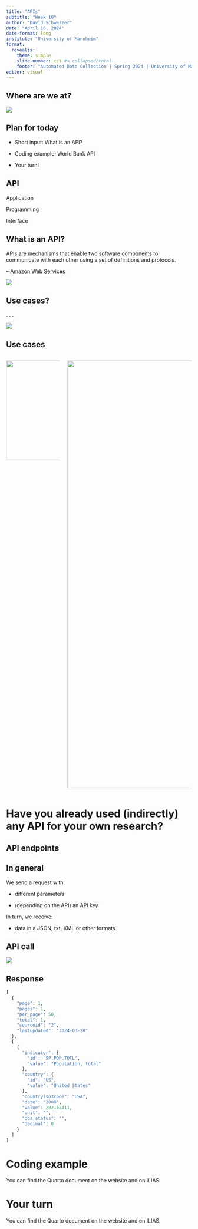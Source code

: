 ```yaml
---
title: "APIs"
subtitle: "Week 10"
author: "David Schweizer"
date: "April 16, 2024"
date-format: long
institute: "University of Mannheim"
format: 
  revealjs:
    theme: simple
    slide-number: c/t #< collapsed/total
    footer: "Automated Data Collection | Spring 2024 | University of Mannheim"
editor: visual
---
```


## Where are we at?

[![](whole_game.jpg)](https://r4ds.hadley.nz/intro)

## Plan for today

-   Short input: What is an API?

-   Coding example: World Bank API

-   Your turn!

## API

Application

Programming

Interface

## What is an API?

::: {.callout-tip appearance="simple"}
APIs are mechanisms that enable two software components to communicate with each other using a set of definitions and protocols.

– [Amazon Web Services](https://aws.amazon.com/what-is/api/?nc1=h_ls)
:::

[![](What-is-an-API.png)](https://www.geeksforgeeks.org/what-is-an-api/)

## Use cases?

. . .

[![](airmap.jpg)](https://airbnb.io/AirMapView/)

## Use cases

::: columns
::: {.column width="30%"}
![](apple.jpg){width="268"}
:::

::: {.column width="70%"}
[![](google.jpg){width="1160"}](https://medium.com/@sameeranthony93/google-weather-api-and-the-leading-alternatives-2f0425b67edc)
:::
:::

# Have you already used (indirectly) any API for your own research?

## API endpoints

::: panel-tabset
## In general

We send a request with:

-   different parameters

-   (depending on the API) an API key

In turn, we receive:

-   data in a JSON, txt, XML or other formats

## API call

![](api_call.png)

## Response

```r
[
  {
    "page": 1,
    "pages": 1,
    "per_page": 50,
    "total": 1,
    "sourceid": "2",
    "lastupdated": "2024-03-28"
  },
  [
    {
      "indicator": {
        "id": "SP.POP.TOTL",
        "value": "Population, total"
      },
      "country": {
        "id": "US",
        "value": "United States"
      },
      "countryiso3code": "USA",
      "date": "2000",
      "value": 282162411,
      "unit": "",
      "obs_status": "",
      "decimal": 0
    }
  ]
]
```
:::

# Coding example

You can find the Quarto document on the website and on ILIAS.

# Your turn

You can find the Quarto document on the website and on ILIAS.

